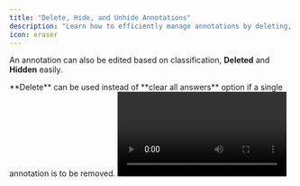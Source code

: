 ```yaml
---
title: "Delete, Hide, and Unhide Annotations"
description: "Learn how to efficiently manage annotations by deleting, hiding, and unhiding them in Labellerr for a clearer view and better accuracy."
icon: eraser
---
```


An annotation can also be edited based on classification, **Deleted** and **Hidden** easily.

<Info>
**Delete** can be used instead of **clear all answers** option if a single annotation is to be removed.
</Info>

<Video url="https://player.vimeo.com/video/1103066088" />

<Info>
Hidden is used when there is overlapping of different annotations. To avoid mistakes, some annotations can be hidden.
</Info>

<Video url="https://player.vimeo.com/video/1103066117" />
